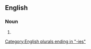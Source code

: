 ==English==

===Noun===
{{head|en|noun form}}

# {{plural of|en|accessibility}}

[[Category:English plurals ending in "-ies"]]